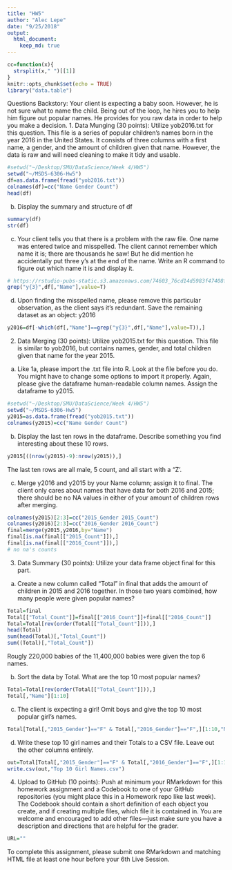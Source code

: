 ```yaml
---
title: "HW5"
author: "Alec Lepe"
date: "9/25/2018"
output: 
  html_document:
    keep_md: true
---
```


```r
cc=function(x){
  strsplit(x," ")[[1]]
}
knitr::opts_chunk$set(echo = TRUE)
library("data.table")
```

Questions
Backstory: Your client is expecting a baby soon. However, he is not sure what to name the child. Being out of the loop, he hires you to help him figure out popular names. He provides for you raw data in order to help you make a decision.
1. Data Munging (30 points): Utilize yob2016.txt for this question. This file is a series of popular children’s names born in the year 2016 in the United States. It consists of three columns with a first name, a gender, and the amount of children given that name. However, the data is raw and will need cleaning to make it tidy and usable.
``` r
#setwd("~/Desktop/SMU/DataScience/Week 4/HW5")
setwd("~/MSDS-6306-Hw5")
df=as.data.frame(fread("yob2016.txt"))
colnames(df)=cc("Name Gender Count")
head(df)
```
b. Display the summary and structure of df
``` r
summary(df)
str(df)
```
c. Your client tells you that there is a problem with the raw file. One name was entered twice and misspelled. The client cannot remember which name it is; there are thousands he saw! But he did mention he accidentally put three y’s at the end of the name. Write an R command to figure out which name it is and display it.
``` r
# https://rstudio-pubs-static.s3.amazonaws.com/74603_76cd14d5983f47408fdf0b323550b846.html
grep("y{3}",df[,"Name"],value=T)
```
d. Upon finding the misspelled name, please remove this particular observation, as the client says it’s redundant. Save the remaining dataset as an object: y2016
``` r
y2016=df[-which(df[,"Name"]==grep("y{3}",df[,"Name"],value=T)),]
```
2. Data Merging (30 points): Utilize yob2015.txt for this question. This file is similar to yob2016, but contains names, gender, and total children given that name for the year 2015.
a. Like 1a, please import the .txt file into R. Look at the file before you do. You might have to change some options to import it properly. Again, please give the dataframe human-readable column names. Assign the dataframe to y2015.
``` r
#setwd("~/Desktop/SMU/DataScience/Week 4/HW5")
setwd("~/MSDS-6306-Hw5")
y2015=as.data.frame(fread("yob2015.txt"))
colnames(y2015)=cc("Name Gender Count")
```
b. Display the last ten rows in the dataframe. Describe something you find interesting about these 10 rows.
``` r
y2015[((nrow(y2015)-9):nrow(y2015)),]
```
The last ten rows are all male, 5 count, and all start with a "Z'.

c. Merge y2016 and y2015 by your Name column; assign it to final. The client only cares about names that have data for both 2016 and 2015; there should be no NA values in either of your amount of children rows after merging.
``` r
colnames(y2015)[2:3]=cc("2015_Gender 2015_Count")
colnames(y2016)[2:3]=cc("2016_Gender 2016_Count")
final=merge(y2015,y2016,by="Name")
final[is.na(final[["2015_Count"]]),]
final[is.na(final[["2016_Count"]]),]
# no na's counts
```


3. Data Summary (30 points): Utilize your data frame object final for this part.
a. Create a new column called “Total” in final that adds the amount of children in 2015 and 2016 together. In those two years combined, how many people were given popular names?
``` r
Total=final
Total[["Total_Count"]]=final[["2016_Count"]]+final[["2016_Count"]]
Total=Total[rev(order(Total[["Total_Count"]])),]
head(Total)
sum(head(Total)[,"Total_Count"])
sum((Total)[,"Total_Count"])
```
Rougly 220,000 babies of the 11,400,000 babies were given the top 6 names.

b. Sort the data by Total. What are the top 10 most popular names?
``` r
Total=Total[rev(order(Total[["Total_Count"]])),]
Total[,"Name"][1:10]
```
c. The client is expecting a girl! Omit boys and give the top 10 most popular girl’s
names.
``` r
Total[Total[,"2015_Gender"]=="F" & Total[,"2016_Gender"]=="F",][1:10,"Name"]
```
d. Write these top 10 girl names and their Totals to a CSV file. Leave out the other columns entirely.
``` r
out=Total[Total[,"2015_Gender"]=="F" & Total[,"2016_Gender"]=="F",][1:10,"Name"]
write.csv(out,"Top 10 Girl Names.csv")
```
4. Upload to GitHub (10 points): Push at minimum your RMarkdown for this homework assignment and a Codebook to one of your GitHub repositories (you might place this in a Homework repo like last week). The Codebook should contain a short definition of each object you create, and if creating multiple files, which file it is contained in. You are welcome and encouraged to add other files—just make sure you have a description and directions that are helpful for the grader.
``` r
URL=""
```

To complete this assignment, please submit one RMarkdown and matching HTML file at least one hour before your 6th Live Session.
